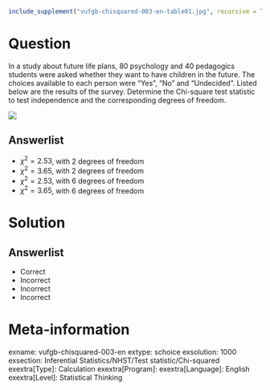 ```r
include_supplement("vufgb-chisquared-003-en-table01.jpg", recursive = TRUE)
```

Question
========
  
In a study about future life plans, 80 psychology and 40 pedagogics students were asked whether they want to have children in the future. The
choices available to each person were "Yes", "No" and "Undecided". Listed below are the results of the survey. Determine the Chi-square test
statistic to test independence and the corresponding degrees of freedom.

![](vufgb-chisquared-003-en-table01.jpg)

Answerlist
----------
* $\chi^{2} = 2.53$, with 2 degrees of freedom
* $\chi^{2} = 3.65$, with 2 degrees of freedom
* $\chi^{2} = 2.53$, with 6 degrees of freedom
* $\chi^{2} = 3.65$, with 6 degrees of freedom

  
Solution
========
  
Answerlist
----------
* Correct
* Incorrect
* Incorrect
* Incorrect

Meta-information
================
exname: vufgb-chisquared-003-en
extype: schoice
exsolution: 1000
exsection: Inferential Statistics/NHST/Test statistic/Chi-squared
exextra[Type]: Calculation
exextra[Program]: 
exextra[Language]: English
exextra[Level]: Statistical Thinking
